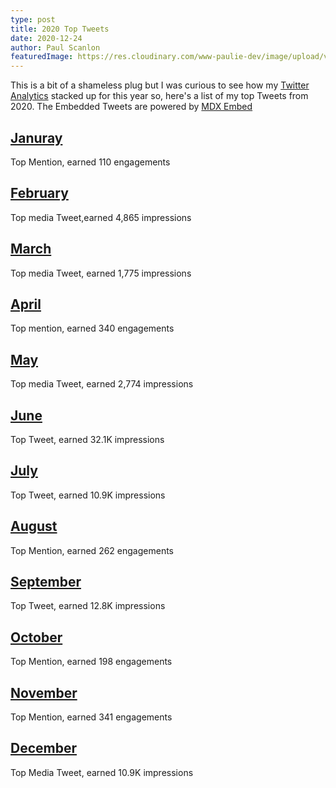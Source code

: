 ```yaml
---
type: post
title: 2020 Top Tweets
date: 2020-12-24
author: Paul Scanlon
featuredImage: https://res.cloudinary.com/www-paulie-dev/image/upload/v1608796591/paulie.dev/2020/12/2020-top-tweets_hdbguj.jpg
---
```


This is a bit of a shameless plug but I was curious to see how my [Twitter Analytics](https://analytics.twitter.com/)
stacked up for this year so, here's a list of my top Tweets from 2020. The Embedded Tweets are powered by
[MDX Embed](https://mdx-embed.com/)

## [Januray](#januray)

Top Mention, earned 110 engagements

<Tweet tweetLink="leeerob/status/1215004086350811136" />

## [February](#february)

Top media Tweet,earned 4,865 impressions

>

<Tweet tweetLink="PaulieScanlon/status/1232993668690259968" />

## [March](#march)

Top media Tweet, earned 1,775 impressions

<Tweet tweetLink="PaulieScanlon/status/1234067722704760832" />

## [April](#april)

Top mention, earned 340 engagements

<Tweet tweetLink="GatsbyJS/status/1252612165632249860" />

## [May](#may)

Top media Tweet, earned 2,774 impressions

<Tweet tweetLink="PaulieScanlon/status/1277878622011961345" />

## [June](#june)

Top Tweet, earned 32.1K impressions

<Tweet tweetLink="PaulieScanlon/status/1273643106928394245" />

## [July](#july)

Top Tweet, earned 10.9K impressions

<Tweet tweetLink="PaulieScanlon/status/1296029204186828801" />

## [August](#august)

Top Mention, earned 262 engagements

<Tweet tweetLink="GatsbyJS/status/1300848441002733570" />

## [September](#september)

Top Tweet, earned 12.8K impressions

<Tweet tweetLink="PaulieScanlon/status/1301223086214262784" />

## [October](#october)

Top Mention, earned 198 engagements

<Tweet tweetLink="GatsbyJS/status/1316395674804592644" />

## [November](#november)

Top Mention, earned 341 engagements

<Tweet tweetLink="Netlify/status/1331599033073340416" />

## [December](#december)

Top Media Tweet, earned 10.9K impressions

<Tweet tweetLink="PaulieScanlon/status/1341024963504058369" />
